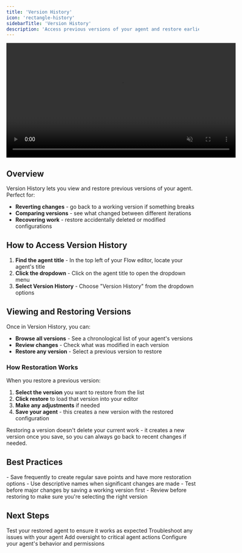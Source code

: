 ```yaml
---
title: 'Version History'
icon: 'rectangle-history'
sidebarTitle: 'Version History'
description: 'Access previous versions of your agent and restore earlier configurations when needed'
---
```


<div style={{ display: 'flex', justifyContent: 'center', margin: '2rem 0' }}>
  <div className="video-card">
    <video
      src="https://lindy-docs-content.nyc3.digitaloceanspaces.com/Version%20History.mp4"
      width="600"
      autoPlay
      muted
      loop
      playsInline
      style={{ display: 'block', width: '100%', borderRadius: '16px' }}
    />
  </div>
</div>

## Overview

Version History lets you view and restore previous versions of your agent. Perfect for:

- **Reverting changes** - go back to a working version if something breaks
- **Comparing versions** - see what changed between different iterations
- **Recovering work** - restore accidentally deleted or modified configurations

## How to Access Version History

1. **Find the agent title** - In the top left of your Flow editor, locate your agent's title
2. **Click the dropdown** - Click on the agent title to open the dropdown menu  
3. **Select Version History** - Choose "Version History" from the dropdown options

## Viewing and Restoring Versions

Once in Version History, you can:

- **Browse all versions** - See a chronological list of your agent's versions
- **Review changes** - Check what was modified in each version
- **Restore any version** - Select a previous version to restore

### How Restoration Works

When you restore a previous version:
1. **Select the version** you want to restore from the list
2. **Click restore** to load that version into your editor
3. **Make any adjustments** if needed
4. **Save your agent** - this creates a new version with the restored configuration

<Tip>
Restoring a version doesn't delete your current work - it creates a new version once you save, so you can always go back to recent changes if needed.
</Tip>

## Best Practices

<AccordionGroup>
  <Accordion title="Version Management">
    - Save frequently to create regular save points and have more restoration options
    - Use descriptive names when significant changes are made
    - Test before major changes by saving a working version first
    - Review before restoring to make sure you're selecting the right version
  </Accordion>
</AccordionGroup>

## Next Steps

<CardGroup cols={2}>
  <Card title="Test Panel" icon="play" href="/testing/test-panel">
    Test your restored agent to ensure it works as expected
  </Card>
  
  <Card title="Debugging" icon="bug" href="/testing/debugging">
    Troubleshoot any issues with your agent
  </Card>
  
  <Card title="Human in the Loop" icon="square-user" href="/testing/human-in-the-loop">
    Add oversight to critical agent actions
  </Card>
  
  <Card title="Agent Settings" icon="gear" href="/building-agents/agent-basics/agent-settings">
    Configure your agent's behavior and permissions
  </Card>
</CardGroup>